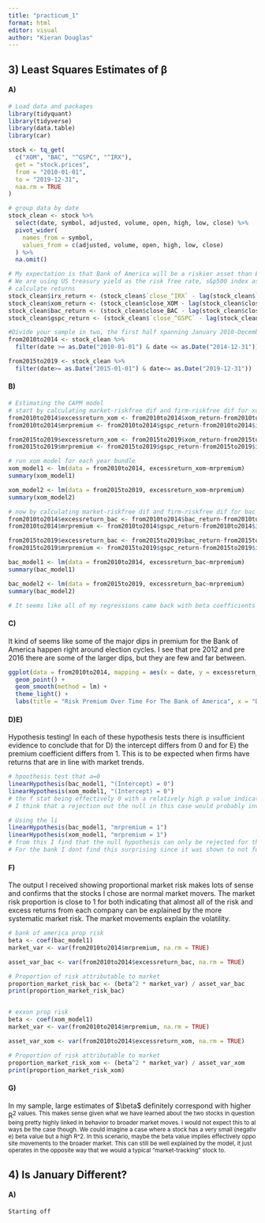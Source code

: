 ```yaml
---
title: "practicum_1"
format: html
editor: visual
author: "Kieran Douglas"
---
```


## 3) Least Squares Estimates of β

#### A)

```r
# Load data and packages
library(tidyquant)
library(tidyverse)
library(data.table)
library(car)

stock <- tq_get(
  c("XOM", "BAC", "^GSPC", "^IRX"),
  get = "stock.prices",
  from = "2010-01-01",
  to = "2019-12-31",
  naa.rm = TRUE
)

# group data by date
stock_clean <- stock %>%
  select(date, symbol, adjusted, volume, open, high, low, close) %>%
  pivot_wider(
    names_from = symbol,
    values_from = c(adjusted, volume, open, high, low, close)
  ) %>% 
  na.omit()

# My expectation is that Bank of America will be a riskier asset than Exxon since banks would probably be more prone to exposure to broader shifts in  the economy
# We are using US treasury yield as the risk free rate, s&p500 index as the market rate, EXXON as the risky rate and BAC as the safe rate
# calculate returns
stock_clean$irx_return <- (stock_clean$`close_^IRX` - lag(stock_clean$`close_^IRX`)) /lag(stock_clean$`close_^IRX`) 
stock_clean$xom_return <- (stock_clean$close_XOM - lag(stock_clean$close_XOM)) /lag(stock_clean$close_XOM) 
stock_clean$bac_return <- (stock_clean$close_BAC - lag(stock_clean$close_BAC)) /lag(stock_clean$close_BAC) 
stock_clean$gspc_return <- (stock_clean$`close_^GSPC` - lag(stock_clean$`close_^GSPC`)) /lag(stock_clean$`close_^GSPC`) 

#Divide your sample in two, the first half spanning January 2010-December 2014, and the second half covering January 2015–December 2019. I want to work with the data from 2010-2014
from2010to2014 <- stock_clean %>%
  filter(date >= as.Date("2010-01-01") & date <= as.Date("2014-12-31"))

from2015to2019 <- stock_clean %>% 
  filter(date>= as.Date("2015-01-01") & date<= as.Date("2019-12-31"))

```

#### B)

```r
# Estimating the CAPM model
# start by calculating market-riskfree dif and firm-riskfree dif for xom
from2010to2014$excessreturn_xom <- from2010to2014$xom_return-from2010to2014$irx_return
from2010to2014$mrpremium <- from2010to2014$gspc_return-from2010to2014$irx_return

from2015to2019$excessreturn_xom <- from2015to2019$xom_return-from2015to2019$irx_return
from2015to2019$mrpremium <- from2015to2019$gspc_return-from2015to2019$irx_return

# run xom model for each year bundle
xom_model1 <- lm(data = from2010to2014, excessreturn_xom~mrpremium)
summary(xom_model1)

xom_model2 <- lm(data = from2015to2019, excessreturn_xom~mrpremium)
summary(xom_model2)

# now by calculating market-riskfree dif and firm-riskfree dif for bac 
from2010to2014$excessreturn_bac <- from2010to2014$bac_return-from2010to2014$irx_return
from2010to2014$mrpremium <- from2010to2014$gspc_return-from2010to2014$irx_return

from2015to2019$excessreturn_bac <- from2015to2019$bac_return-from2015to2019$irx_return
from2015to2019$mrpremium <- from2015to2019$gspc_return-from2015to2019$irx_return

bac_model1 <- lm(data = from2010to2014, excessreturn_bac~mrpremium)
summary(bac_model1)

bac_model2 <- lm(data = from2015to2019, excessreturn_bac~mrpremium)
summary(bac_model2)

# It seems like all of my regressions came back with beta coefficients close to what would be expected if the individual stock just followed market trends. I dont see any meaningful deviation from this in the data. The only weirdness is in the alphas, where we rarely have statistical significance. This is not super surprising though, an. all alpha values are close to zero suggesting a very low excess of the stocks return being explained by more than just the beta coeficient. These are not ststistically significant though (might have to do with outliers?)
```

#### C)

It kind of seems like some of the major dips in premium for the Bank of America happen right around election cycles. I see that pre 2012 and pre 2016 there are some of the larger dips, but they are few and far between.

```r
ggplot(data = from2010to2014, mapping = aes(x = date, y = excessreturn_bac, color = mrpremium)) +
  geom_point() +
  geom_smooth(method = lm) +
  theme_light() +
  labs(title = "Risk Premium Over Time For The Bank of America", x = "Date", y = "Risk Premium", color = "Market-Treasury Return Difference")
```

#### D)E)

Hypothesis testing! In each of these hypothesis tests there is insufficient evidence to conclude that for D) the intercept differs from 0 and for E) the premium coefficient differs from 1. This is to be expected when firms have returns that are in line with market trends.

```r
# hpoothesis test that a=0
linearHypothesis(bac_model1, "(Intercept) = 0")
linearHypothesis(xom_model1, "(Intercept) = 0")
# the f stat being effectively 0 with a relatively high p value indicates that we cannot reject the null hypothesis.
# I think that a rejection out the null in this case would probably invalidate the results, as a nonzero alpha indicates that the market risk does not fully explain the abnormal returns. 

# Using the li
linearHypothesis(bac_model1, "mrpremium = 1")
linearHypothesis(xom_model1, "mrpremium = 1")
# from this I find that the null hypothesis can only be rejected for the more volatile industry, the Bank of America.
# For the bank I dont find this surprising since it was shown to not follow market trends. For Exxon I also dont find the nonrejection surprising since it was fairly normal in paramaters. 

```

#### F)

The output I received showing proportional market risk makes lots of sense and confirms that the stocks I chose are normal market movers. The market risk proportion is close to 1 for both indicating that almost all of the risk and excess returns from each company can be explained by the more systematic market risk. The market movements explain the volatility.

```r
# bank of america prop risk
beta <- coef(bac_model1)
market_var <- var(from2010to2014$mrpremium, na.rm = TRUE)

asset_var_bac <- var(from2010to2014$excessreturn_bac, na.rm = TRUE)

# Proportion of risk attributable to market
proportion_market_risk_bac <- (beta^2 * market_var) / asset_var_bac
print(proportion_market_risk_bac)


# exxon prop risk
beta <- coef(xom_model1)
market_var <- var(from2010to2014$mrpremium, na.rm = TRUE)

asset_var_xom <- var(from2010to2014$excessreturn_xom, na.rm = TRUE)

# Proportion of risk attributable to market
proportion_market_risk_xom <- (beta^2 * market_var) / asset_var_xom
print(proportion_market_risk_xom)

```

#### G)

In my sample, large estimates of \$\\beta\$ definitely correspond with higher R^2 values. This makes sense given what we have learned about the two stocks in question being pretty highly linked in behavior to broader market moves. I would not expect this to always be the case though. We could imagine a case where a stock has a very small (negative) beta value but a high R\^2. In this scenario, maybe the beta value implies effectively opposite movements to the broader market. This can still be well explained by the model, it just operates in the opposite way that we would a typical "market-tracking" stock to.^

## 4) Is January Different?

#### A)

```r
Starting off 
```
